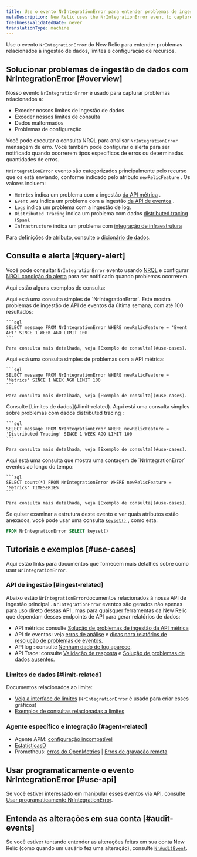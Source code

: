 ```yaml
---
title: Use o evento NrIntegrationError para entender problemas de ingestão de dados
metaDescription: New Relic uses the NrIntegrationError event to capture problems with data ingest and limits.
freshnessValidatedDate: never
translationType: machine
---
```


Use o evento `NrIntegrationError` do New Relic para entender problemas relacionados à ingestão de dados, limites e configuração de recursos.

## Solucionar problemas de ingestão de dados com NrIntegrationError [#overview]

Nosso evento `NrIntegrationError` é usado para capturar problemas relacionados a:

* Exceder nossos limites de ingestão de dados
* Exceder nossos limites de consulta
* Dados malformados
* Problemas de configuração

Você pode executar a consulta NRQL para analisar `NrIntegrationError` mensagem de erro. Você também pode configurar o alerta para ser notificado quando ocorrerem tipos específicos de erros ou determinadas quantidades de erros.

`NrIntegrationError` evento são categorizados principalmente pelo recurso que os está enviando, conforme indicado pelo atributo `newRelicFeature` . Os valores incluem:

* `Metrics` indica um problema com a ingestão [da API métrica](/docs/telemetry-data-platform/ingest-apis/metric-api/introduction-metric-api) .
* `Event API` indica um problema com a ingestão [da API de eventos](/docs/telemetry-data-platform/ingest-apis/introduction-event-api) .
* `Logs` indica um problema com a ingestão de log.
* `Distributed Tracing` indica um problema com dados [distributed tracing](/docs/distributed-tracing/concepts/introduction-distributed-tracing) (`Span`).
* `Infrastructure` indica um problema com [integração de infraestrutura](/docs/infrastructure/infrastructure-integrations/get-started/introduction-infrastructure-integrations/)

Para definições de atributo, consulte o [dicionário de dados](/attribute-dictionary/?event=NrIntegrationError).

## Consulta e alerta [#query-alert]

Você pode consultar `NrIntegrationError` evento usando [NRQL](/docs/query-your-data/nrql-new-relic-query-language/get-started/introduction-nrql-new-relics-query-language) e configurar [NRQL condição do alerta](/docs/alerts-applied-intelligence/new-relic-alerts/alert-conditions/create-nrql-alert-conditions) para ser notificado quando problemas ocorrerem.

Aqui estão alguns exemplos de consulta:

<CollapserGroup>
  <Collapser id="simple-query" title="Consulta de problemas de API de eventos">
    Aqui está uma consulta simples de `NrIntegrationError`. Este mostra problemas de ingestão de API de eventos da última semana, com até 100 resultados:

    ```sql
    SELECT message FROM NrIntegrationError WHERE newRelicFeature = 'Event API' SINCE 1 WEEK AGO LIMIT 100
    ```

    Para consulta mais detalhada, veja [Exemplo de consulta](#use-cases).
  </Collapser>

  <Collapser id="simple-query" title="Consulta de problemas de API métrica">
    Aqui está uma consulta simples de problemas com a API métrica:

    ```sql
    SELECT message FROM NrIntegrationError WHERE newRelicFeature = 'Metrics' SINCE 1 WEEK AGO LIMIT 100
    ```

    Para consulta mais detalhada, veja [Exemplo de consulta](#use-cases).
  </Collapser>

  <Collapser id="limit-query" title="Consulta relacionada a limites">
    Consulte [Limites de dados](#limit-related).
  </Collapser>

  <Collapser id="trace-data" title="Consulta de problemas distributed tracing">
    Aqui está uma consulta simples sobre problemas com dados distributed tracing :

    ```sql
    SELECT message FROM NrIntegrationError WHERE newRelicFeature = 'Distributed Tracing' SINCE 1 WEEK AGO LIMIT 100
    ```

    Para consulta mais detalhada, veja [Exemplo de consulta](#use-cases).
  </Collapser>

  <Collapser id="time-based-query" title="Consulta de problemas ao longo do tempo">
    Aqui está uma consulta que mostra uma contagem de `NrIntegrationError` eventos ao longo do tempo:

    ```sql
    SELECT count(*) FROM NrIntegrationError WHERE newRelicFeature = 'Metrics' TIMESERIES
    ```

    Para consulta mais detalhada, veja [Exemplo de consulta](#use-cases).
  </Collapser>
</CollapserGroup>

Se quiser examinar a estrutura deste evento e ver quais atributos estão anexados, você pode usar uma consulta [`keyset()`](/docs/query-your-data/nrql-new-relic-query-language/get-started/nrql-syntax-clauses-functions/#keyset) , como esta:

```sql
FROM NrIntegrationError SELECT keyset()
```

## Tutoriais e exemplos [#use-cases]

Aqui estão links para documentos que fornecem mais detalhes sobre como usar `NrIntegrationError`.

### API de ingestão [#ingest-related]

Abaixo estão `NrIntegrationError`documentos relacionados à nossa API de ingestão principal . `NrIntegrationError` eventos são gerados não apenas para uso direto dessas API , mas para quaisquer ferramentas da New Relic que dependam desses endpoints de API para gerar relatórios de dados:

* API métrica: consulte [Solução de problemas de ingestão da API métrica](/docs/telemetry-data-platform/ingest-apis/metric-api/troubleshoot-nrintegrationerror-events)
* API de eventos: veja [erros de análise](/docs/telemetry-data-platform/ingest-apis/introduction-event-api/#errors-parsing) e [dicas para relatórios de resolução de problemas de eventos](/docs/telemetry-data-platform/ingest-apis/introduction-event-api/#nrIntegration).
* API log : consulte [Nenhum dado de log aparece](/docs/logs/log-management/troubleshooting/no-log-data-appears-ui).
* API Trace: consulte [Validação de resposta](/docs/distributed-tracing/trace-api/trace-api-general-requirements-limits/#response-validation) e [Solução de problemas de dados ausentes](/docs/apm/distributed-tracing/trace-api/troubleshooting-missing-trace-api-data).

### Limites de dados [#limit-related]

Documentos relacionados ao limite:

* [Veja a interface de limites](/docs/telemetry-data-platform/manage-data/view-system-limits) (`NrIntegrationError` é usado para criar esses gráficos)
* [Exemplos de consultas relacionadas a limites](/docs/telemetry-data-platform/manage-data/query-limits)

### Agente específico e integração [#agent-related]

* Agente APM: [configuração incompatível](/docs/agents/manage-apm-agents/troubleshooting/agent-nrintegrationerrors-appear-insights)
* [EstatísticasD](/docs/integrations/host-integrations/host-integrations-list/statsd-monitoring-integration-version-2)
* Prometheus: [erros do OpenMetrics](/docs/integrations/prometheus-integrations/troubleshooting/rate-limit-errors-prometheus-integration) | [Erros de gravação remota](/docs/integrations/prometheus-integrations/install-configure-remote-write/remote-write-errors-error-messages)

## Usar programaticamente o evento NrIntegrationError [#use-api]

Se você estiver interessado em manipular esses eventos via API, consulte [Usar programaticamente NrIntegrationError](/docs/telemetry-data-platform/ingest-apis/metric-api/troubleshoot-nrintegrationerror-events/#programmatically-retrieve-nrintegrationerror-events).

## Entenda as alterações em sua conta [#audit-events]

Se você estiver tentando entender as alterações feitas em sua conta New Relic (como quando um usuário fez uma alteração), consulte [`NrAuditEvent`](/docs/telemetry-data-platform/understand-data/event-data/nrauditevent-event-data-query-examples).